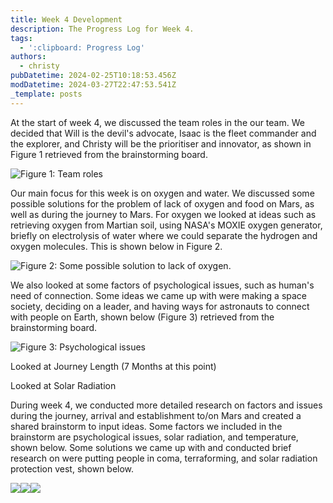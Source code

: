 ```yaml
---
title: Week 4 Development
description: The Progress Log for Week 4.
tags:
  - ':clipboard: Progress Log'
authors:
  - christy
pubDatetime: 2024-02-25T10:18:53.456Z
modDatetime: 2024-03-27T22:47:53.541Z
_template: posts
---
```


At the start of week 4, we discussed the team roles in the our team. We decided that Will is the devil's advocate, Isaac is the fleet commander and the explorer, and Christy will be the prioritiser and innovator, as shown in Figure 1 retrieved from the brainstorming board.

![](</assets/images/Screenshot 2024-03-28 at 09.27.44.png> "Figure 1: Team roles")

Our main focus for this week is on oxygen and water. We discussed some possible solutions for the problem of lack of oxygen and food on Mars, as well as during the journey to Mars. For oxygen we looked at ideas such as retrieving oxygen from Martian soil, using NASA's MOXIE oxygen generator, briefly on electrolysis of water where we could separate the hydrogen and oxygen molecules. This is shown below in Figure 2.

![](</assets/images/Screenshot 2024-03-28 at 09.39.39.png> "Figure 2: Some possible solution to lack of oxygen.")

We also looked at some factors of psychological issues, such as human's need of connection. Some ideas we came up with were making a space society, deciding on a leader, and having ways for astronauts to connect with people on Earth, shown below (Figure 3) retrieved from the brainstorming board.

![](</assets/images/Screenshot 2024-03-28 at 09.46.56.png> "Figure 3: Psychological issues")

Looked at Journey Length (7 Months at this point)

Looked at Solar Radiation

During week 4, we conducted more detailed research on factors and issues during the journey, arrival and establishment to/on Mars and created a shared brainstorm to input ideas. Some factors we included in the brainstorm are psychological issues, solar radiation, and temperature, shown below. Some solutions we came up with and conducted brief research on were putting people in coma, terraforming, and solar radiation protection vest, shown below.

![](</assets/images/Screenshot 2024-03-27 at 12.50.10.png>)![](</assets/images/Screenshot 2024-03-27 at 12.51.39.png>)![](</assets/images/Screenshot 2024-03-27 at 12.52.18.png>)
